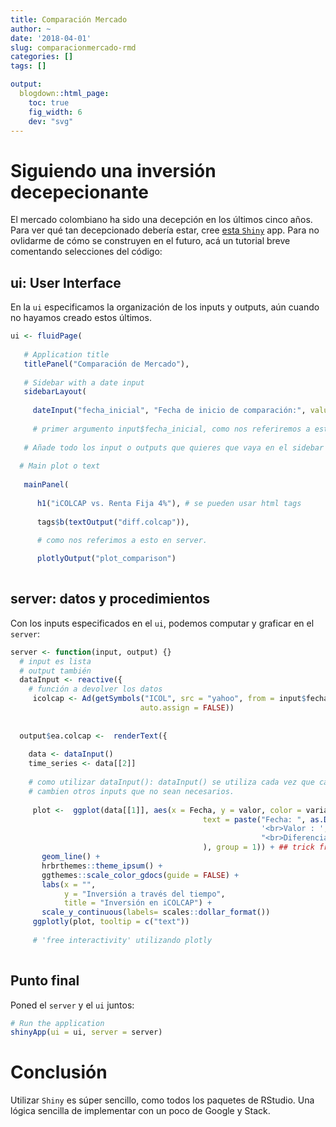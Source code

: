 ```yaml
---
title: Comparación Mercado
author: ~
date: '2018-04-01'
slug: comparacionmercado-rmd
categories: []
tags: []

output:
  blogdown::html_page:
    toc: true
    fig_width: 6
    dev: "svg"
---
```


# Siguiendo una inversión decepecionante

El mercado colombiano ha sido una decepción en los últimos cinco años. Para ver qué tan decepcionado debería estar, cree [esta `Shiny`](https://davidsalazarvergara.shinyapps.io/ComparacionMercado/) app. Para no ovlidarme de cómo se construyen en el futuro, acá un tutorial breve comentando selecciones del código: 

## ui: User Interface

En la `ui` especificamos la organización de los inputs y outputs, aún cuando no hayamos creado estos últimos. 

```r
ui <- fluidPage(
   
   # Application title
   titlePanel("Comparación de Mercado"),
   
   # Sidebar with a date input
   sidebarLayout( 
     
     dateInput("fecha_inicial", "Fecha de inicio de comparación:", value = "2013-01-01")
     
     # primer argumento input$fecha_inicial, como nos referiremos a esto en server. 
     
   # Añade todo los input o outputs que quieres que vaya en el sidebar
     
  # Main plot o text 
     
   mainPanel(
     
      h1("iCOLCAP vs. Renta Fija 4%"), # se pueden usar html tags
      
      tags$b(textOutput("diff.colcap")),

      # como nos referimos a esto en server. 
        
      plotlyOutput("plot_comparison")
      
```

## server: datos y procedimientos

Con los inputs especificados en el `ui`, podemos computar y graficar en el `server`:

```r
server <- function(input, output) {}
  # input es lista
  # output también 
  dataInput <- reactive({
    # función a devolver los datos 
     icolcap <- Ad(getSymbols("ICOL", src = "yahoo", from = input$fecha_inicial, to = input$fecha_final, 
                             auto.assign = FALSE))
     
     
  output$ea.colcap <-  renderText({
    
    data <- dataInput()
    time_series <- data[[2]]
    
    # como utilizar dataInput(): dataInput() se utiliza cada vez que cambien inputs. no cada vez que 
    # cambien otros inputs que no sean necesarios.
    
     plot <-  ggplot(data[[1]], aes(x = Fecha, y = valor, color = variable,
                                           text = paste("Fecha: ", as.Date(Fecha),
                                                        '<br>Valor : ', dollar_d(valor),
                                                        "<br>Diferencia :", dollar_d(diff)
                                           ), group = 1)) + ## trick from: https://stackoverflow.com/questions/47507186/tooltip-removes-regression-line-ggplotly
       geom_line() +
       hrbrthemes::theme_ipsum() +
       ggthemes::scale_color_gdocs(guide = FALSE) +
       labs(x = "",
            y = "Inversión a través del tiempo",
            title = "Inversión en iCOLCAP") +
       scale_y_continuous(labels= scales::dollar_format()) 
     ggplotly(plot, tooltip = c("text"))
     
     # 'free interactivity' utilizando plotly
    
```

## Punto final 

Poned el `server` y el `ui` juntos:

```r
# Run the application 
shinyApp(ui = ui, server = server)
```

# Conclusión

Utilizar `Shiny` es súper sencillo, como todos los paquetes de RStudio. Una lógica sencilla de implementar con un poco de Google y Stack. 


